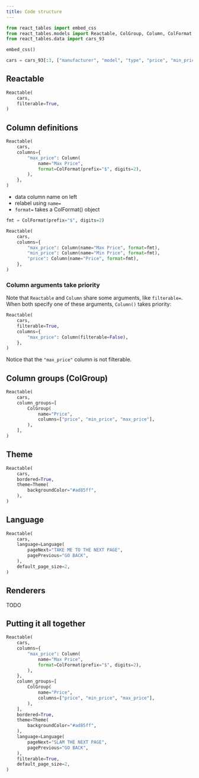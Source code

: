 ```yaml
---
title: Code structure
---
```


```python
from react_tables import embed_css
from react_tables.models import Reactable, ColGroup, Column, ColFormat, Theme, Language
from react_tables.data import cars_93

embed_css()

cars = cars_93[:3, ["manufacturer", "model", "type", "price", "min_price", "max_price"]]
```

## Reactable

```python
Reactable(
    cars,
    filterable=True,
)

```

## Column definitions

```python
Reactable(
    cars,
    columns={
        "max_price": Column(
            name="Max Price",
            format=ColFormat(prefix="$", digits=2),
        ),
    },
)
```

* data column name on left
* relabel using `name=`
* `format=` takes a ColFormat() object


```python
fmt = ColFormat(prefix="$", digits=2)

Reactable(
    cars,
    columns={
        "max_price": Column(name="Max Price", format=fmt),
        "min_price": Column(name="Min Price", format=fmt),
        "price": Column(name="Price", format=fmt),
    },
)
```

:::{.callout-note}

### Column arguments take priority

Note that `Reactable` and `Column` share some arguments, like `filterable=`.
When both specify one of these arguments, `Column()` takes priority:

```python
Reactable(
    cars,
    filterable=True,
    columns={
        "max_price": Column(filterable=False),
    },
)
```

Notice that the `"max_price"` column is not filterable.

:::



## Column groups (ColGroup)

```python
Reactable(
    cars,
    column_groups=[
        ColGroup(
            name="Price",
            columns=["price", "min_price", "max_price"],
        ),
    ],
)
```

## Theme

```python
Reactable(
    cars,
    bordered=True,
    theme=Theme(
        backgroundColor="#ad85ff",
    ),
)
```

## Language

```python
Reactable(
    cars,
    language=Language(
        pageNext="TAKE ME TO THE NEXT PAGE",
        pagePrevious="GO BACK",
    ),
    default_page_size=2,
)

```

## Renderers

TODO

## Putting it all together


```python
Reactable(
    cars,
    columns={
        "max_price": Column(
            name="Max Price",
            format=ColFormat(prefix="$", digits=2),
        ),
    },
    column_groups=[
        ColGroup(
            name="Price",
            columns=["price", "min_price", "max_price"],
        ),
    ],
    bordered=True,
    theme=Theme(
        backgroundColor="#ad85ff",
    ),
    language=Language(
        pageNext="SLAM THE NEXT PAGE",
        pagePrevious="GO BACK",
    ),
    filterable=True,
    default_page_size=2,
)

```